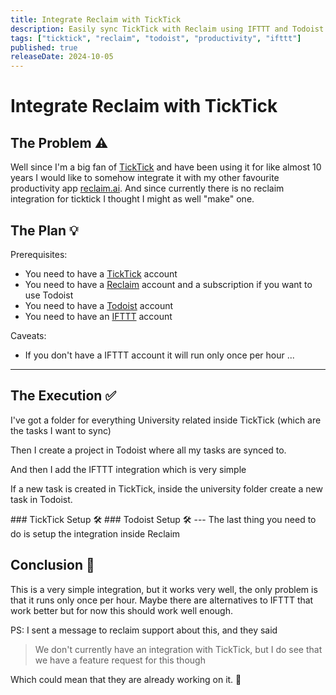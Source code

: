 ```yaml
---
title: Integrate Reclaim with TickTick
description: Easily sync TickTick with Reclaim using IFTTT and Todoist for a simple, effective integration. Though limited to hourly syncs, it's a solid workaround for now.
tags: ["ticktick", "reclaim", "todoist", "productivity", "ifttt"]
published: true
releaseDate: 2024-10-05
---
```


# Integrate Reclaim with TickTick
## The Problem ⚠️
Well since I'm a big fan of [TickTick](https://ticktick.com/) 
and have been using it for like almost 10 years I would like to somehow
integrate it with my other favourite productivity app [reclaim.ai](https://reclaim.ai/). 
And since currently there is no reclaim integration for ticktick I thought I might as well "make" one.

## The Plan 💡

Prerequisites:
- You need to have a [TickTick](https://ticktick.com/) account
- You need to have a [Reclaim](https://reclaim.ai/) account and a subscription if you want to use Todoist
- You need to have a [Todoist](https://todoist.com/) account
- You need to have an [IFTTT](https://ifttt.com/) account

Caveats:
- If you don't have a IFTTT account it will run only once per hour ...
---
## The Execution ✅
I've got a folder for everything University related inside TickTick (which are the tasks I want to sync)
<UniversityImg alt="university folder" />

Then I create a project in Todoist where all my tasks are synced to.

<TodoistImg alt="todoist project" />

And then I add the IFTTT integration which is very simple

If a new task is created in TickTick, inside the university folder create a new task in Todoist.

<IFTTTFirstImg alt="ifttt applet summary" />
### TickTick Setup 🛠️
<IFTTTSecondImg alt="ticktick setup for the hook inside IFTTT" />
### Todoist Setup 🛠️
<IFTTTThirdImg alt="todoist setup for the action inside IFTTT" />
---
The last thing you need to do is setup the integration inside Reclaim
<ReclaimImg alt="ticktick integation setup inside reclaim" />

## Conclusion 🤝
This is a very simple integration, but it works very well, the only problem is that it runs only once per hour. 
Maybe there are alternatives to IFTTT that work better but for now this should work well enough.

PS: I sent a message to reclaim support about this, and they said 
> We don't currently have an integration with TickTick, but I do see that we have a feature request for this though

Which could mean that they are already working on it. 🙏